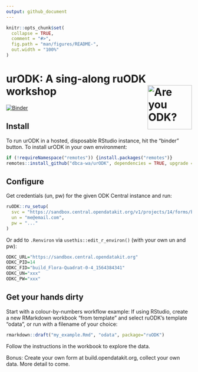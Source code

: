 ```yaml
---
output: github_document
---
```


<!-- README.md is generated from README.Rmd. Please edit that file -->

```r
knitr::opts_chunk$set(
  collapse = TRUE,
  comment = "#>",
  fig.path = "man/figures/README-",
  out.width = "100%"
)
```

# urODK: A sing-along ruODK workshop <img src="man/figures/ruODK.png" align="right" alt="Are you ODK?" width="120" />

<!-- badges: start -->
[![Binder](https://mybinder.org/badge_logo.svg)](https://mybinder.org/v2/gh/dbca-wa/urODK/master?urlpath=rstudio)
<!-- badges: end -->

## Install
To run urODK in a hosted, disposable RStudio instance, hit the "binder" button.
To install urODK in your own environment:

```r
if (!requireNamespace("remotes")) {install.packages("remotes")}
remotes::install_github("dbca-wa/urODK", dependencies = TRUE, upgrade = "ask")
```

## Configure
Get credentials (un, pw) for the given ODK Central instance and run:

```r
ruODK::ru_setup(
  svc = "https://sandbox.central.opendatakit.org/v1/projects/14/forms/build_Flora-Quadrat-0-4_1564384341.svc", 
  un = "me@email.com", 
  pw = "..."
)
```

Or add to `.Renviron` via `usethis::edit_r_environ()` (with your own un and pw):

```r
ODKC_URL="https://sandbox.central.opendatakit.org"
ODKC_PID=14
ODKC_FID="build_Flora-Quadrat-0-4_1564384341"
ODKC_UN="xxx"
ODKC_PW="xxx"
```

## Get your hands dirty
Start with a colour-by-numbers workflow example: 
If using RStudio, create a new RMarkdown workbook "from template" and select 
ruODK's template "odata", or run with a filename of your choice:

```r
rmarkdown::draft("my_example.Rmd", "odata", package="ruODK")
```

Follow the instructions in the workbook to explore the data.

Bonus: Create your own form at build.opendatakit.org, collect your own data.
More detail to come.
